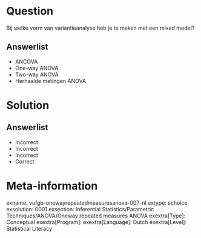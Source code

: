 Question
========

Bij welke vorm van variantieanalyse heb je te maken met een mixed model?
  
Answerlist
----------
* ANCOVA
* One-way ANOVA
* Two-way ANOVA
* Herhaalde metingen ANOVA

Solution
========

Answerlist
----------
* Incorrect
* Incorrect
* Incorrect
* Correct

Meta-information
================
exname: vufgb-onewayrepeatedmeasuresanova-007-nl
extype: schoice
exsolution: 0001
exsection: Inferential Statistics/Parametric Techniques/ANOVA/Oneway repeated measures ANOVA
exextra[Type]: Conceptual
exextra[Program]: 
exextra[Language]: Dutch
exextra[Level]: Statistical Literacy 